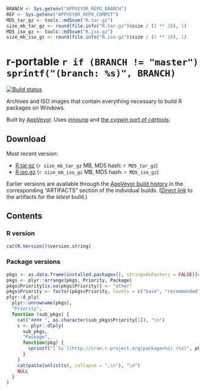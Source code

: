 ```r
BRANCH <- Sys.getenv("APPVEYOR_REPO_BRANCH")
REF <- Sys.getenv("APPVEYOR_REPO_COMMIT")
MD5_tar_gz <- tools::md5sum("R.tar.gz")
size_mb_tar_gz <- round(file.info("R.tar.gz")$size / (2 ** 20), 1)
MD5_iso_gz <- tools::md5sum("R.iso.gz")
size_mb_iso_gz <- round(file.info("R.iso.gz")$size / (2 ** 20), 1)
```
r-portable `r if (BRANCH != "master") sprintf("(branch: %s)", BRANCH)`
==========
[![Build status](https://ci.appveyor.com/api/projects/status/w016xch3qm00msde/branch/`r BRANCH`)](https://ci.appveyor.com/project/krlmlr/r-portable/branch/`r BRANCH`)

Archives and ISO images that contain everything necessary to build R packages on Windows.

Built by [AppVeyor](http://www.appveyor.com/). Uses [innounp](http://innounp.sourceforge.net/) and [the cygwin port of cdrtools](http://www.student.tugraz.at/thomas.plank/index_en.html).

## Download

Most recent version:

- [R.tar.gz](https://rportable.blob.core.windows.net/r-portable/`r BRANCH`/R.tar.gz) (`r size_mb_tar_gz` MB, MD5 hash: ``r MD5_tar_gz``)
- [R.iso.gz](https://rportable.blob.core.windows.net/r-portable/`r BRANCH`/R.iso.gz) (`r size_mb_iso_gz` MB, MD5 hash: ``r MD5_iso_gz``)

Earlier versions are available through the [AppVeyor build history](https://ci.appveyor.com/project/krlmlr/r-portable/history) in the corresponding "ARTIFACTS" section of the individual builds.  ([Direct link](https://ci.appveyor.com/project/krlmlr/r-portable/build/artifacts) to the artifacts for the *latest* build.)

## Contents

### R version

```r
cat(R.Version()$version.string)
```

### Package versions

```r
pkgs <- as.data.frame(installed.packages(), stringsAsFactors = FALSE)[c("Package", "Version", "Priority")]
pkgs <- plyr::arrange(pkgs, Priority, Package)
pkgs$Priority[is.na(pkgs$Priority)] <- "other"
pkgs$Priority <- factor(pkgs$Priority, levels = c("base", "recommended", "other"))
plyr::d_ply(
  plyr::unrowname(pkgs),
  "Priority",
  function (sub_pkgs) {
    cat("#### ", as.character(sub_pkgs$Priority[1]), "\n")
    s <- plyr::dlply(
      sub_pkgs,
      "Package",
      function(pkg) {
        sprintf("[`%s`](http://cran.r-project.org/package=%s) (%s)", pkg$Package, pkg$Package, pkg$Version)
      }
    )
    cat(paste(unlist(s), collapse = ",\n"), "\n")
    NULL
  }
)
```
